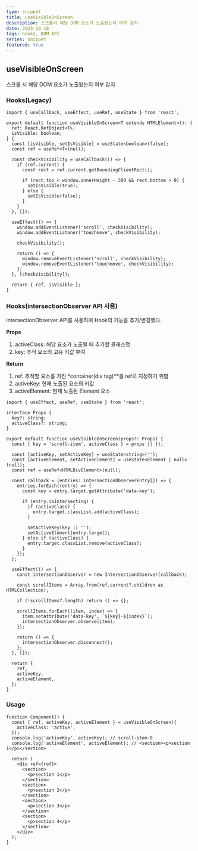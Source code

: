 ```yaml
---
type: snippet
title: useVisibleOnScreen
description: 스크롤시 해당 DOM 요소가 노출됬는지 여부 감지
date: 2023-10-18
tags: hooks, DOM API
series: snippet
featured: true
---
```


## useVisibleOnScreen

스크롤 시 해당 DOM 요소가 노출됬는지 여부 감지

### Hooks(Legacy)

```tsx
import { useCallback, useEffect, useRef, useState } from 'react';

export default function useVisibleOnScreen<T extends HTMLElement>(): {
  ref: React.RefObject<T>;
  isVisible: boolean;
} {
  const [isVisible, setIsVisible] = useState<boolean>(false);
  const ref = useRef<T>(null);

  const checkVisibility = useCallback(() => {
    if (ref.current) {
      const rect = ref.current.getBoundingClientRect();

      if (rect.top < window.innerHeight - 300 && rect.bottom > 0) {
        setIsVisible(true);
      } else {
        setIsVisible(false);
      }
    }
  }, []);

  useEffect(() => {
    window.addEventListener('scroll', checkVisibility);
    window.addEventListener('touchmove', checkVisibility);

    checkVisibility();

    return () => {
      window.removeEventListener('scroll', checkVisibility);
      window.removeEventListener('touchmove', checkVisibility);
    };
  }, [checkVisibility]);

  return { ref, isVisible };
}
```

### Hooks(intersectionObserver API 사용)

intersectionObserver API를 사용하며 Hook의 기능을 추가/변경했다.

**Props**

1. activeClass: 해당 요소가 노출될 때 추가할 클래스명
2. key: 추적 요소의 고유 키값 부여

**Return**

1. ref: 추적할 요소를 가진 \*container(div tag)\*\*를 ref로 지정하기 위함
2. activeKey: 현재 노출된 요소의 키값
3. activeElement: 현재 노출된 Element 요소

```tsx
import { useEffect, useRef, useState } from 'react';

interface Props {
  key?: string;
  activeClass?: string;
}

export default function useVisibleOnScreen(props?: Props) {
  const { key = 'scroll-item', activeClass } = props || {};

  const [activeKey, setActiveKey] = useState<string>('');
  const [activeElement, setActiveElement] = useState<Element | null>(null);
  const ref = useRef<HTMLDivElement>(null);

  const callback = (entries: IntersectionObserverEntry[]) => {
    entries.forEach((entry) => {
      const key = entry.target.getAttribute('data-key');

      if (entry.isIntersecting) {
        if (activeClass) {
          entry.target.classList.add(activeClass);
        }

        setActiveKey(key || '');
        setActiveElement(entry.target);
      } else if (activeClass) {
        entry.target.classList.remove(activeClass);
      }
    });
  };

  useEffect(() => {
    const intersectionObserver = new IntersectionObserver(callback);

    const scrollItems = Array.from(ref.current?.children as HTMLCollection);

    if (!scrollItems?.length) return () => {};

    scrollItems.forEach((item, index) => {
      item.setAttribute('data-key', `${key}-${index}`);
      intersectionObserver.observe(item);
    });

    return () => {
      intersectionObserver.disconnect();
    };
  }, []);

  return {
    ref,
    activeKey,
    activeElement,
  };
}
```

### Usage

```tsx
function Component() {
  const { ref, activeKey, activeElement } = useVisibleOnScreen({
    activeClass: 'active',
  });
  console.log('activeKey', activeKey); // scroll-item-0
  console.log('activeElement', activeElement); // <section><p>section 1</p></section>

  return (
    <div ref={ref}>
      <section>
        <p>section 1</p>
      </section>
      <section>
        <p>section 2</p>
      </section>
      <section>
        <p>section 3</p>
      </section>
      <section>
        <p>section 4</p>
      </section>
    </div>
  );
}
```

